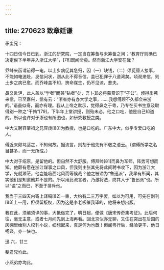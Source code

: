 ```yaml
---
---
---
```

title: 270623 致章廷谦
---




矛尘兄：

十四日信今日已到。浙江的研究院，一定当在筹备与未筹备之间；“教育厅则确已决定俟下半年并入浙江大学”，[78]既闻命矣。然而浙江大学安在哉？

乔峰来函谓前得一电，以土步病促其急归，因（一）缺钱，（二）须觅替人接事，不能如电遄赴，发信问状，则从此不得音信。盖已犯罪于八道湾矣。顷观来信，则土步之病已愈，而乔峰盖不知，拚命谋生，仍不见谅，悲夫。

鼻又赴沪，此人盖以“学者”而兼“钻者”矣，吾卜其必将蒙赏识于“孑公”。顷得季茀来信，已至嘉兴，信有云：“浙省亦有办大学之事，……我想傅顾不久都会来浙的。”语虽似奇，而亦有理。我从上帝之默示，觉得鼻之于粤，乃专在买书生意及取得别一种之“干脩”[79]，下半年上堂讲授，则殆未必，他之口吃，他是自己知道的。所以也许对于浙也有所图也，如研究教授之类。

中大又聘容肇祖之兄容庚[80]为教授，也是口吃的。广东中大，似乎专爱口吃的人。

傅近来颇骂适之，不知何故。据流言，则胡于他先有不敬之语云。（谓傅所学之名目甚多，而一无所成。）

中大对于绍原，是留他的。但自然不大舒服。傅拜帅[81]而鼻为军师，阵势可想而知。他颇有愿在浙江谋事之口风，但我则主张其先将此间聘书收下，因为浙江大学，先就渺茫，他岂能吸西北风而等候哉？他之被谥为“鲁迅派”，我早有所闻，其实他们是知道他并不是的。所以用此流言者，乃激将法，防其入于“鲁迅派”也。所以“谥”之而已，不至于排斥他。

我当于三四天内寄上译稿[82]一束，大约有二三万字罢，如以为可用，可先在副刊[83]上一用，但须留版权，因为这是李老板催我译的，他将来想出版。

我在此，须编须译的事，大抵做完了，明日起，便做《唐宋传奇集考证》。此后何往，毫无主意，或者七月间先到上海再看。回北京似亦无聊，又住在突出在后园的灰棚里给别人校刊小说，细想起来，真是何为也哉！但闽粤行后，经验更丰，他日畅谈，亦一快也。

迅 六，廿三

斐君兄均此。

小燕弟亦均此。
